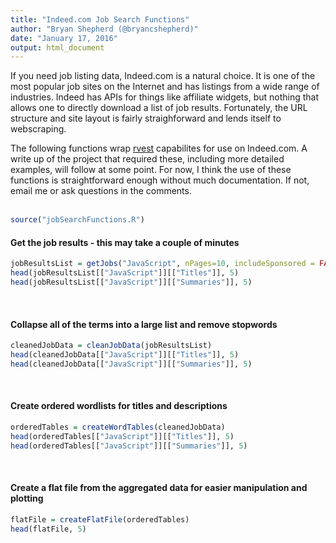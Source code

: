 ```yaml
---
title: "Indeed.com Job Search Functions"
author: "Bryan Shepherd (@bryancshepherd)"
date: "January 17, 2016"
output: html_document
---
```



If you need job listing data, Indeed.com is a natural choice. It is one of the most popular job sites on the Internet and has listings from a wide range of industries. Indeed has APIs for things like affiliate widgets, but nothing that allows one to directly download a list of job results. Fortunately, the URL structure and site layout is fairly straighforward and lends itself to webscraping. 

The following functions wrap [rvest](https://cran.r-project.org/web/packages/rvest/index.html) capabilites for use on Indeed.com. A write up of the project that required these, including more detailed examples, will follow at some point. For now, I think the use of these functions is straightforward enough without much documentation. If not, email me or ask questions in the comments.
<br>
<br>

```r
source("jobSearchFunctions.R")
```

#### Get the job results - this may take a couple of minutes
```r
jobResultsList = getJobs("JavaScript", nPages=10, includeSponsored = FALSE, showProgress = FALSE)
head(jobResultsList[["JavaScript"]][["Titles"]], 5)
head(jobResultsList[["JavaScript"]][["Summaries"]], 5)
```
<br>

#### Collapse all of the terms into a large list and remove stopwords
```r
cleanedJobData = cleanJobData(jobResultsList)
head(cleanedJobData[["JavaScript"]][["Titles"]], 5)
head(cleanedJobData[["JavaScript"]][["Summaries"]], 5)
```
<br>

#### Create ordered wordlists for titles and descriptions
```r
orderedTables = createWordTables(cleanedJobData)
head(orderedTables[["JavaScript"]][["Titles"]], 5)
head(orderedTables[["JavaScript"]][["Summaries"]], 5)
```
<br>

#### Create a flat file from the aggregated data for easier manipulation and plotting
```r
flatFile = createFlatFile(orderedTables)
head(flatFile, 5)
```



